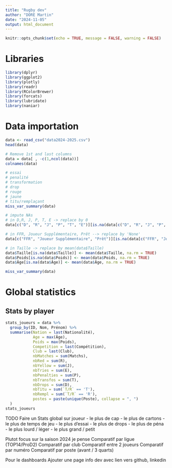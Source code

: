 ```yaml
---
title: "Rugby dev"
author: "DORE Martin"
date: "2024-11-05"
output: html_document
---
```


```r
knitr::opts_chunk$set(echo = TRUE, message = FALSE, warning = FALSE)
```

# Libraries
```r
library(dplyr)
library(ggplot2)
library(plotly)
library(readr)
library(RColorBrewer)
library(forcats)
library(lubridate)
library(naniar)
```

# Data importation

```r
data <- read_csv("data2024-2025.csv")
head(data)
```
```r
# Remove 1st and last columns
data = data[ , -c(1,ncol(data))]
colnames(data)
```


```r
# essai
# penalité
# transformation
# drop
# rouge
# jaune
# titu/remplaçant
miss_var_summary(data)
```
```r
# impute NAs
# in D,R, J, P, T, E -> replace by 0
data[c("D", "R", "J", "P", "T", "E")][is.na(data[c("D", "R", "J", "P", "T", "E")])] <- 0

# in FFR, Joueur Supplémentaire, Prêt --> replace by 'None'
data[c("FFR", "Joueur Supplémentaire", "Prêt")][is.na(data[c("FFR", "Joueur Supplémentaire", "Prêt")])] <- "None"

# in Taille -> replace by mean(data$Taille)
data$Taille[is.na(data$Taille)] <- mean(data$Taille, na.rm = TRUE)
data$Poids[is.na(data$Poids)] <- mean(data$Poids, na.rm = TRUE)
data$Âge[is.na(data$Âge)] <- mean(data$Âge, na.rm = TRUE)

miss_var_summary(data)
```

# Global statistics
## Stats by player

```r
stats_joueurs = data %>% 
  group_by(ID, Nom, Prénom) %>% 
  summarise(Nation = last(Nationalité),
            Age = max(Âge),
            Poids = max(Poids),
            Competition = last(Compétition),
            Club = last(Club),
            nbMatches = sum(Matchs),
            nbRed = sum(R),
            nbYellow = sum(J),
            nbTries = sum(E),
            nbPenalties = sum(P),
            nbTransfos = sum(T),
            nbDrops = sum(D),
            nbTitu = sum(`T/R` == 'T'),
            nbRempl = sum(`T/R` == 'R'),
            postes = paste(unique(Poste), collapse = ", ")
  )
stats_joueurs
```




TODO
Faire un Stats global sur joueur
 - le plus de cap
 - le plus de cartons
 - le plus de temps de jeu
 - le plus d'essai
 - le plus de drops
 - le plus de péna
 - le plus lourd / léger
 - le plus grand / petit
 
 
Plutot focus sur la saison 2024 je pense
Comparatif par ligue (TOP14/ProD2)
Comparatif par club
Comparatif entre 2 joueurs
Comparatif par numéro
Comparatif par poste (avant / 3 quarts)


Pour le dashboards
Ajouter une page info dev avec lien vers github, linkedin

